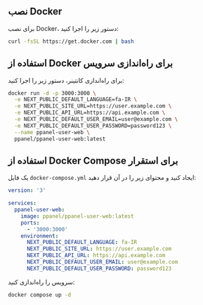 ## نصب Docker

برای نصب Docker، دستور زیر را اجرا کنید:

```bash
curl -fsSL https://get.docker.com | bash
```

## استفاده از Docker برای راه‌اندازی سرویس

برای راه‌اندازی کانتینر، دستور زیر را اجرا کنید:

```bash
docker run -d -p 3000:3000 \
  -e NEXT_PUBLIC_DEFAULT_LANGUAGE=fa-IR \
  -e NEXT_PUBLIC_SITE_URL=https://user.example.com \
  -e NEXT_PUBLIC_API_URL=https://api.example.com \
  -e NEXT_PUBLIC_DEFAULT_USER_EMAIL=user@example.com \
  -e NEXT_PUBLIC_DEFAULT_USER_PASSWORD=password123 \
  --name ppanel-user-web \
  ppanel/ppanel-user-web:latest
```

## استفاده از Docker Compose برای استقرار

یک فایل `docker-compose.yml` ایجاد کنید و محتوای زیر را در آن قرار دهید:

```yaml
version: '3'

services:
  ppanel-user-web:
    image: ppanel/ppanel-user-web:latest
    ports:
      - '3000:3000'
    environment:
      NEXT_PUBLIC_DEFAULT_LANGUAGE: fa-IR
      NEXT_PUBLIC_SITE_URL: https://user.example.com
      NEXT_PUBLIC_API_URL: https://api.example.com
      NEXT_PUBLIC_DEFAULT_USER_EMAIL: user@example.com
      NEXT_PUBLIC_DEFAULT_USER_PASSWORD: password123
```

سرویس را راه‌اندازی کنید:

```bash
docker compose up -d
```


<Giscus />
